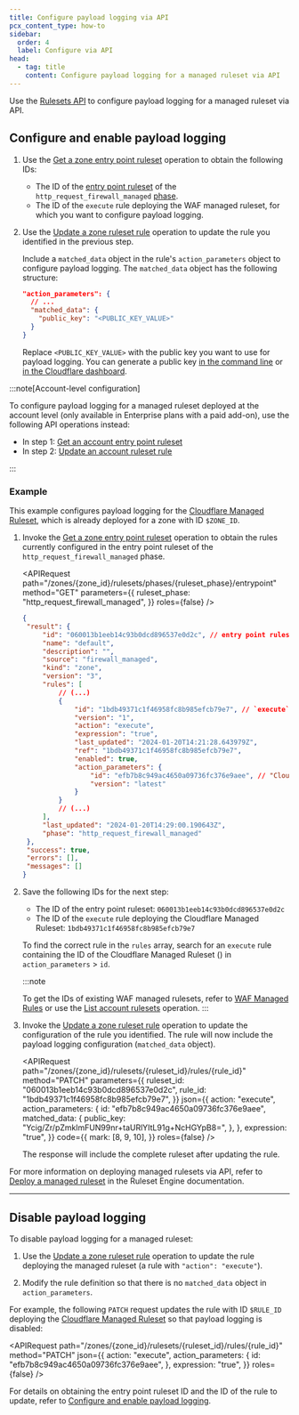 ```yaml
---
title: Configure payload logging via API
pcx_content_type: how-to
sidebar:
  order: 4
  label: Configure via API
head:
  - tag: title
    content: Configure payload logging for a managed ruleset via API
---
```



Use the [Rulesets API](/ruleset-engine/rulesets-api/) to configure payload logging for a managed ruleset via API.

## Configure and enable payload logging

1. Use the [Get a zone entry point ruleset](/api/resources/rulesets/subresources/phases/methods/get/) operation to obtain the following IDs:
   - The ID of the [entry point ruleset](/ruleset-engine/about/rulesets/#entry-point-ruleset) of the `http_request_firewall_managed` [phase](/ruleset-engine/about/phases/).
   - The ID of the `execute` rule deploying the WAF managed ruleset, for which you want to configure payload logging.

2. Use the [Update a zone ruleset rule](/api/resources/rulesets/methods/update/) operation to update the rule you identified in the previous step.

   Include a `matched_data` object in the rule's `action_parameters` object to configure payload logging. The `matched_data` object has the following structure:

   ```json null {3-5}
   "action_parameters": {
     // ...
     "matched_data": {
       "public_key": "<PUBLIC_KEY_VALUE>"
     }
   }
   ```

   Replace `<PUBLIC_KEY_VALUE>` with the public key you want to use for payload logging. You can generate a public key [in the command line](/waf/managed-rules/payload-logging/command-line/generate-key-pair/) or [in the Cloudflare dashboard](/waf/managed-rules/payload-logging/configure/).

:::note[Account-level configuration]

To configure payload logging for a managed ruleset deployed at the account level (only available in Enterprise plans with a paid add-on), use the following API operations instead:

- In step 1: [Get an account entry point ruleset](/api/resources/rulesets/subresources/phases/methods/get/)
- In step 2: [Update an account ruleset rule](/api/resources/rulesets/subresources/rules/methods/edit/)

:::

### Example

This example configures payload logging for the [Cloudflare Managed Ruleset](/waf/managed-rules/reference/cloudflare-managed-ruleset/), which is already deployed for a zone with ID `$ZONE_ID`.

1. Invoke the [Get a zone entry point ruleset](/api/resources/rulesets/subresources/phases/methods/get/) operation to obtain the rules currently configured in the entry point ruleset of the `http_request_firewall_managed` phase.

   <APIRequest
   	path="/zones/{zone_id}/rulesets/phases/{ruleset_phase}/entrypoint"
   	method="GET"
   	parameters={{
   		ruleset_phase: "http_request_firewall_managed",
   	}}
   	roles={false}
   />

   ```json output {3,12,20}
   {
   	"result": {
   		"id": "060013b1eeb14c93b0dcd896537e0d2c", // entry point ruleset ID
   		"name": "default",
   		"description": "",
   		"source": "firewall_managed",
   		"kind": "zone",
   		"version": "3",
   		"rules": [
   			// (...)
   			{
   				"id": "1bdb49371c1f46958fc8b985efcb79e7", // `execute` rule ID
   				"version": "1",
   				"action": "execute",
   				"expression": "true",
   				"last_updated": "2024-01-20T14:21:28.643979Z",
   				"ref": "1bdb49371c1f46958fc8b985efcb79e7",
   				"enabled": true,
   				"action_parameters": {
   					"id": "efb7b8c949ac4650a09736fc376e9aee", // "Cloudflare Managed Ruleset" ID
   					"version": "latest"
   				}
   			}
   			// (...)
   		],
   		"last_updated": "2024-01-20T14:29:00.190643Z",
   		"phase": "http_request_firewall_managed"
   	},
   	"success": true,
   	"errors": [],
   	"messages": []
   }
   ```

2. Save the following IDs for the next step:
   - The ID of the entry point ruleset: `060013b1eeb14c93b0dcd896537e0d2c`
   - The ID of the `execute` rule deploying the Cloudflare Managed Ruleset: `1bdb49371c1f46958fc8b985efcb79e7`

   To find the correct rule in the `rules` array, search for an `execute` rule containing the ID of the Cloudflare Managed Ruleset (<RuleID id="efb7b8c949ac4650a09736fc376e9aee" />) in `action_parameters` > `id`.

   :::note

   To get the IDs of existing WAF managed rulesets, refer to [WAF Managed Rules](/waf/managed-rules/#available-managed-rulesets) or use the [List account rulesets](/api/resources/rulesets/methods/list/) operation.
   :::

3. Invoke the [Update a zone ruleset rule](/api/resources/rulesets/methods/update/) operation to update the configuration of the rule you identified. The rule will now include the payload logging configuration (`matched_data` object).

   <APIRequest
   	path="/zones/{zone_id}/rulesets/{ruleset_id}/rules/{rule_id}"
   	method="PATCH"
   	parameters={{
   		ruleset_id: "060013b1eeb14c93b0dcd896537e0d2c",
   		rule_id: "1bdb49371c1f46958fc8b985efcb79e7",
   	}}
   	json={{
   		action: "execute",
   		action_parameters: {
   			id: "efb7b8c949ac4650a09736fc376e9aee",
   			matched_data: {
   				public_key: "Ycig/Zr/pZmklmFUN99nr+taURlYItL91g+NcHGYpB8=",
   			},
   		},
   		expression: "true",
   	}}
   	code={{
   		mark: [8, 9, 10],
   	}}
   	roles={false}
   />

   The response will include the complete ruleset after updating the rule.

For more information on deploying managed rulesets via API, refer to [Deploy a managed ruleset](/ruleset-engine/managed-rulesets/deploy-managed-ruleset/) in the Ruleset Engine documentation.

---

## Disable payload logging

To disable payload logging for a managed ruleset:

1. Use the [Update a zone ruleset rule](/api/resources/rulesets/methods/update/) operation to update the rule deploying the managed ruleset (a rule with `"action": "execute"`).

2. Modify the rule definition so that there is no `matched_data` object in `action_parameters`.

For example, the following `PATCH` request updates the rule with ID `$RULE_ID` deploying the [Cloudflare Managed Ruleset](/waf/managed-rules/reference/cloudflare-managed-ruleset/) so that payload logging is disabled:

<APIRequest
	path="/zones/{zone_id}/rulesets/{ruleset_id}/rules/{rule_id}"
	method="PATCH"
	json={{
		action: "execute",
		action_parameters: {
			id: "efb7b8c949ac4650a09736fc376e9aee",
		},
		expression: "true",
	}}
	roles={false}
/>

For details on obtaining the entry point ruleset ID and the ID of the rule to update, refer to [Configure and enable payload logging](/waf/managed-rules/payload-logging/configure-api/#configure-and-enable-payload-logging).
